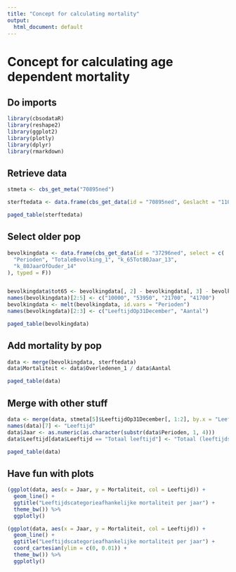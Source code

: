 ```yaml
---
title: "Concept for calculating mortality"
output:
  html_document: default
---
```

# Concept for calculating age dependent mortality
## Do imports
```r
library(cbsodataR)
library(reshape2)
library(ggplot2)
library(plotly)
library(dplyr)
library(rmarkdown)
```

## Retrieve data
```r
stmeta <- cbs_get_meta("70895ned")

sterftedata <- data.frame(cbs_get_data(id = "70895ned", Geslacht = "1100", Perioden = has_substring("JJ")))

paged_table(sterftedata)
```

## Select older pop
```r
bevolkingdata <- data.frame(cbs_get_data(id = "37296ned", select = c(
  "Perioden", "TotaleBevolking_1", "k_65Tot80Jaar_13",
  "k_80JaarOfOuder_14"
), typed = F))


bevolkingdata$tot65 <- bevolkingdata[, 2] - bevolkingdata[, 3] - bevolkingdata[, 4]
names(bevolkingdata)[2:5] <- c("10000", "53950", "21700", "41700")
bevolkingdata <- melt(bevolkingdata, id.vars = "Perioden")
names(bevolkingdata)[2:3] <- c("LeeftijdOp31December", "Aantal")

paged_table(bevolkingdata)
```

## Add mortality by pop
```r
data <- merge(bevolkingdata, sterftedata)
data$Mortaliteit <- data$Overledenen_1 / data$Aantal

paged_table(data)
```

## Merge with other stuff
```r
data <- merge(data, stmeta[5]$LeeftijdOp31December[, 1:2], by.x = "LeeftijdOp31December", by.y = "Key")
names(data)[7] <- "Leeftijd"
data$Jaar <- as.numeric(as.character(substr(data$Perioden, 1, 4)))
data$Leeftijd[data$Leeftijd == "Totaal leeftijd"] <- "Totaal (leeftijdsonafhankelijk)"

paged_table(data)
```

## Have fun with plots
```r
(ggplot(data, aes(x = Jaar, y = Mortaliteit, col = Leeftijd)) +
  geom_line() +
  ggtitle("Leeftijdscategorieafhankelijke mortaliteit per jaar") +
  theme_bw()) %>%
  ggplotly()
```


```r
(ggplot(data, aes(x = Jaar, y = Mortaliteit, col = Leeftijd)) +
  geom_line() +
  ggtitle("Leeftijdscategorieafhankelijke mortaliteit per jaar") +
  coord_cartesian(ylim = c(0, 0.01)) +
  theme_bw()) %>%
  ggplotly()
```